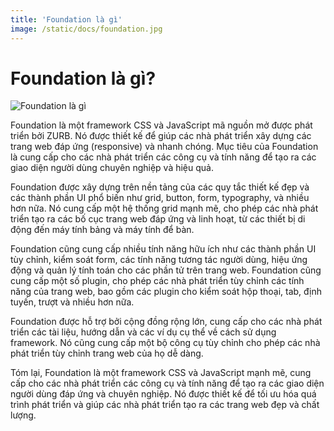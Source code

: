 ```yaml
---
title: 'Foundation là gì'
image: /static/docs/foundation.jpg
---
```


# Foundation là gì?

![Foundation là gì](/static/docs/foundation.jpg)

Foundation là một framework CSS và JavaScript mã nguồn mở được phát triển bởi ZURB. Nó được thiết kế để giúp các nhà phát triển xây dựng các trang web đáp ứng (responsive) và nhanh chóng. Mục tiêu của Foundation là cung cấp cho các nhà phát triển các công cụ và tính năng để tạo ra các giao diện người dùng chuyên nghiệp và hiệu quả.

Foundation được xây dựng trên nền tảng của các quy tắc thiết kế đẹp và các thành phần UI phổ biến như grid, button, form, typography, và nhiều hơn nữa. Nó cung cấp một hệ thống grid mạnh mẽ, cho phép các nhà phát triển tạo ra các bố cục trang web đáp ứng và linh hoạt, từ các thiết bị di động đến máy tính bảng và máy tính để bàn.

Foundation cũng cung cấp nhiều tính năng hữu ích như các thành phần UI tùy chỉnh, kiểm soát form, các tính năng tương tác người dùng, hiệu ứng động và quản lý tính toán cho các phần tử trên trang web. Foundation cũng cung cấp một số plugin, cho phép các nhà phát triển tùy chỉnh các tính năng của trang web, bao gồm các plugin cho kiểm soát hộp thoại, tab, định tuyến, trượt và nhiều hơn nữa.

Foundation được hỗ trợ bởi cộng đồng rộng lớn, cung cấp cho các nhà phát triển các tài liệu, hướng dẫn và các ví dụ cụ thể về cách sử dụng framework. Nó cũng cung cấp một bộ công cụ tùy chỉnh cho phép các nhà phát triển tùy chỉnh trang web của họ dễ dàng.

Tóm lại, Foundation là một framework CSS và JavaScript mạnh mẽ, cung cấp cho các nhà phát triển các công cụ và tính năng để tạo ra các giao diện người dùng đáp ứng và chuyên nghiệp. Nó được thiết kế để tối ưu hóa quá trình phát triển và giúp các nhà phát triển tạo ra các trang web đẹp và chất lượng.

